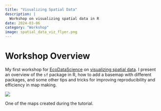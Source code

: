 ```yaml
---
title: "Visualizing Spatial Data"
description: |
  Workshop on visualizing spatial data in R
date: 2024-03-06
category: "Workshop"
image: spatial_data_viz_flyer.png
---
```


# Workshop Overview

My first workshop for [EcoDataScience](https://ecodatascience.github.io/) on [visualizing spatial data](https://king0708.github.io/spatial-data-viz/). I present an overview of the `sf` package in R, how to add a basemap with different packages, and some other tips and tricks for improving reproducibility and efficiency in map making. 

::: {#fig-map}

![](example_map.png)

One of the maps created during the tutorial.

:::

